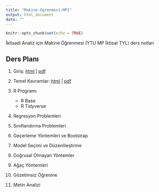 ```yaml
---
title: "Makine-Ogrenmesi-MPI"
output: html_document
date: ""
---
```


```r
knitr::opts_chunk$set(echo = TRUE)
```

İktisadi Analiz için Makine Öğrenmesi (YTU MP İktisat TYL) ders notları 

## Ders Planı


1. Giriş: [html](docs/01-Giris.html) | [pdf](docs/01-Giris.pdf)

2. Temel Kavramlar: [html](docs/02-Temel-Kavramlar.html) | [pdf](docs/02-Temel-Kavramlar.pdf)

3. R Programı 
    - R Base 
    - R Tidyverse 

4. Regresyon Problemleri 

5. Sınıflandırma Problemleri 

6. Geçerleme Yöntemleri ve Bootstrap 

7. Model Seçimi ve Düzenlileştirme 

8. Doğrusal Olmayan Yöntemler 

9. Ağaç Yöntemleri 

10. Gözetimsiz Öğrenme 

11. Metin Analizi 
